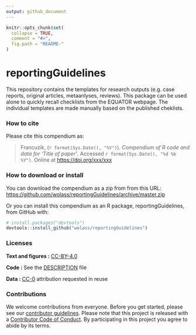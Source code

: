 ```yaml
---
output: github_document
---
```


<!-- README.md is generated from README.Rmd. Please edit that file -->

```r
knitr::opts_chunk$set(
  collapse = TRUE,
  comment = "#>",
  fig.path = "README-"
)
```

# reportingGuidelines

This repository contains the templates for research outputs (e.g. case reports, original articles, metaanlyses, reviews). This package can be used alone to quickly recall checklists from the EQUATOR webpage. The individual templates are made manually based on the published cheklists. 
<!-- It can be cited as follows (not yet availible):

> W. Francuzik (2018). _Title of paper_. Name of journal/book <https://doi.org/xxx/xxx>

Our pre-print is online here (not yet availible):

> Francuzik, (YYYY). _Title of paper_. Name of journal/book, Accessed `r format(Sys.Date(), "%d %b %Y")`. Online at <https://doi.org/xxx/xxx>
-->

### How to cite

Please cite this compendium as:

> Francuzik, (`r format(Sys.Date(), "%Y")`). _Compendium of R code and data for 'Title of paper'_. Accessed `r format(Sys.Date(), "%d %b %Y")`. Online at <https://doi.org/xxx/xxx>

### How to download or install

You can download the compendium as a zip from from this URL: <https://github.com/wolass/reportingGuidelines/archive/master.zip>

Or you can install this compendium as an R package, reportingGuidelines, from GitHub with:
```r
# install.packages("devtools")
devtools::install_github("wolass/reportingGuidelines")
```

### Licenses

**Text and figures :**  [CC-BY-4.0](http://creativecommons.org/licenses/by/4.0/)

**Code :** See the [DESCRIPTION](DESCRIPTION) file

**Data :** [CC-0](http://creativecommons.org/publicdomain/zero/1.0/) attribution requested in reuse

### Contributions

We welcome contributions from everyone. Before you get started, please see our [contributor guidelines](CONTRIBUTING.md). Please note that this project is released with a [Contributor Code of Conduct](CONDUCT.md). By participating in this project you agree to abide by its terms.

